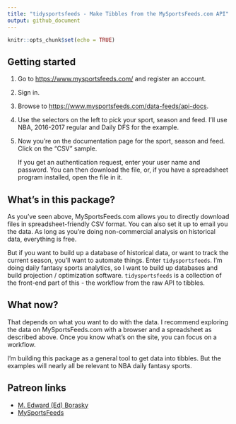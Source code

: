 ```yaml
---
title: "tidysportsfeeds - Make Tibbles from the MySportsFeeds.com API"
output: github_document
---
```


```r
knitr::opts_chunk$set(echo = TRUE)
```

## Getting started
1. Go to <https://www.mysportsfeeds.com/> and register an account.
2. Sign in.
3. Browse to <https://www.mysportsfeeds.com/data-feeds/api-docs>.
4. Use the selectors on the left to pick your sport, season and feed. I'll use NBA, 2016-2017 regular and Daily DFS for the example.
5. Now you're on the documentation page for the sport, season and feed. Click on the "CSV" sample. 

    If you get an authentication request, enter your user name and password. You can then download the file, or, if you have a spreadsheet program installed, open the file in it.

## What's in this package?
As you've seen above, MySportsFeeds.com allows you to directly download files in spreadsheet-friendly CSV format. You can also set it up to email you the data. As long as you're doing non-commercial analysis on historical data, everything is free.

But if you want to build up a database of historical data, or want to track the current season, you'll want to automate things. Enter `tidysportsfeeds`. I'm doing daily fantasy sports analytics, so I want to build up databases and build projection / optimization software. `tidysportsfeeds` is a collection of the front-end part of this - the workflow from the raw API to tibbles.

## What now?
That depends on what you want to do with the data. I recommend exploring the data on MySportsFeeds.com with a browser and a spreadsheet as described above. Once you know what's on the site, you can focus on a workflow.

I'm building this package as a general tool to get data into tibbles. But the examples will nearly all be relevant to NBA daily fantasy sports.

## Patreon links
* [M. Edward (Ed) Borasky](https://www.patreon.com/znmeb)
* [MySportsFeeds](https://www.patreon.com/mysportsfeeds/posts)
